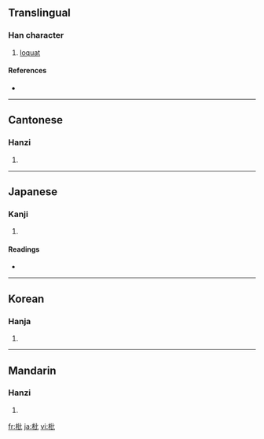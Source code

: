 ==Translingual==

===Han character===
{{Han char|rn=75|rad=木|as=04|sn=8|four=4191<sub>0</sub>|canj=木心心 (DPP)}}

# [[loquat]]

====References====
* {{Han ref|kx=0514.260|dkj=14528|dj=0902.100|hdz=21167.090|uh=6787|ud=26503|bh=AA4A|bd=43594}}

----

==Cantonese==

===Hanzi===
{{yue-hanzi|jyut=|y=pei4}}

# {{defn|Cantonese}}

----

==Japanese==

===Kanji===
{{ja-kanji|grade=|rs=木04}}

# {{defn|Japanese}}

====Readings====
* {{ja-readings|on=[[ひ]] (hi), [[び]] (bi)|kun=[[さじ]] (saji), [[くし]] (kushi), [[ならべる]] (naraberu)}}

----

==Korean==

===Hanja===
{{ko-hanja|hangeul=비|eumhun=|rv=bi|mr=pi|y=pi}}

# {{defn|Korean}}

----

==Mandarin==

===Hanzi===
{{cmn-hanzi|pin=[[pí]] ([[pi2]])|wg=p'i<sup>2</sup>}}

# {{defn|Mandarin}}

[[fr:枇]]
[[ja:枇]]
[[vi:枇]]